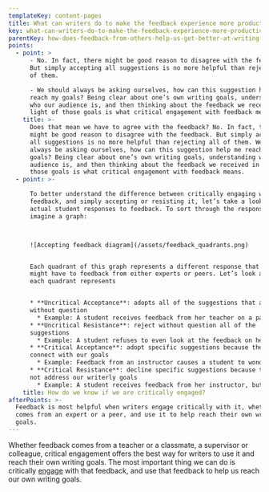 ```yaml
---
templateKey: content-pages
title: What can writers do to make the feedback experience more productive?
key: what-can-writers-do-to-make-the-feedback-experience-more-productive
parentKey: how-does-feedback-from-others-help-us-get-better-at-writing
points:
  - point: >
      - No. In fact, there might be good reason to disagree with the feedback.
      But simply accepting all suggestions is no more helpful than rejecting all
      of them.

      - We should always be asking ourselves, how can this suggestion help me
      reach my goals? Being clear about one’s own writing goals, understanding
      who our audience is, and then thinking about the feedback we received in
      light of those goals is what critical engagement with feedback means.
    title: >-
      Does that mean we have to agree with the feedback? No. In fact, there
      might be good reason to disagree with the feedback. But simply accepting
      all suggestions is no more helpful than rejecting all of them. We should
      always be asking ourselves, how can this suggestion help me reach my
      goals? Being clear about one’s own writing goals, understanding who our
      audience is, and then thinking about the feedback we received in light of
      those goals is what critical engagement with feedback means.
  - point: >-

      To better understand the difference between critically engaging with
      feedback, and simply accepting or resisting it, let’s take a look at some
      actual student responses to feedback. To sort through the responses,
      imagine a graph:



      ![Accepting feedback diagram](/assets/feedback_quadrants.png)


      Each quadrant of this graph represents a different response that writers
      might have to feedback from either experts or peers. Let’s look at what
      each quadrant represents


      * **Uncritical Acceptance**: adopts all of the suggestions that are made
      without question
        * Example: A student receives feedback from her teacher on a paper, and incorporates all the suggestions into her work on the grounds that this will get her the best possible grade.
      * **Uncritical Resistance**: reject without question all of the
      suggestions 
        * Example: A student refuses to even look at the feedback on her paper because she feels the instructor has been rude to her or is just wrong.
      * **Critical Acceptance**: adopt specific suggestions because they help us
      connect with our goals
        * Example: Feedback from an instructor causes a student to wonder how she can make a key point in her paper clearer to her audience.
      * **Critical Resistance**: decline specific suggestions because they do
      not address our writerly goals
        * Example: A student receives feedback from her instructor, but chooses not to adopt the feedback because it doesn’t help fulfill her own vision for the assignment.
    title: How do we know if we are critically engaged?
afterPoints: >-
  Feedback is most helpful when writers engage critically with it, whether it
  comes from an expert or a peer, and use it to help reach their own writing
  goals.
---
```

Whether feedback comes from a teacher or a classmate, a supervisor or colleague, critical engagement offers the best way for writers to use it and reach their own writing goals. The most important thing we can do is critically [engage](#option1mainpointfour) with that feedback, and use that feedback to help us reach our own writing goals.
